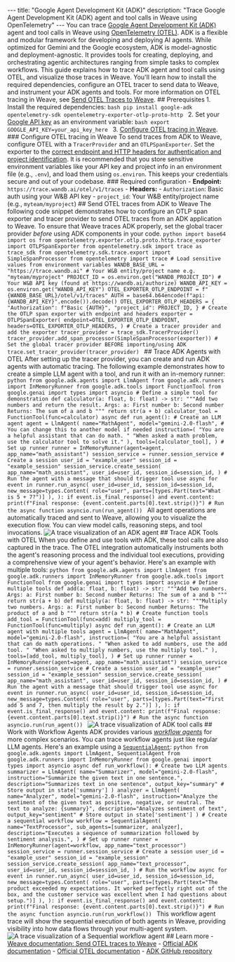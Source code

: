 --- title: "Google Agent Development Kit (ADK)" description: "Trace Google Agent Development Kit (ADK) agent and tool calls in Weave using OpenTelemetry" --- You can trace [Google Agent Development Kit (ADK)](https://google.github.io/adk-docs/) agent and tool calls in Weave using [OpenTelemetry (OTEL)](https://opentelemetry.io/). ADK is a flexible and modular framework for developing and deploying AI agents. While optimized for Gemini and the Google ecosystem, ADK is model-agnostic and deployment-agnostic. It provides tools for creating, deploying, and orchestrating agentic architectures ranging from simple tasks to complex workflows. This guide explains how to trace ADK agent and tool calls using OTEL, and visualize those traces in Weave. You'll learn how to install the required dependencies, configure an OTEL tracer to send data to Weave, and instrument your ADK agents and tools. <Tip> For more information on OTEL tracing in Weave, see [Send OTEL Traces to Weave](../tracking/otel.mdx). </Tip> ## Prerequisites 1. Install the required dependencies: ```bash pip install google-adk opentelemetry-sdk opentelemetry-exporter-otlp-proto-http ``` 2. Set your [Google API key](https://cloud.google.com/docs/authentication/api-keys) as an environment variable: ```bash export GOOGLE_API_KEY=your_api_key_here ``` 3. [Configure OTEL tracing in Weave](#configure-otel-tracing-in-weave). ### Configure OTEL tracing in Weave To send traces from ADK to Weave, configure OTEL with a `TracerProvider` and an `OTLPSpanExporter`. Set the exporter to the [correct endpoint and HTTP headers for authentication and project identification](#required-configuration). <Warning> It is recommended that you store sensitive environment variables like your API key and project info in an environment file (e.g., `.env`), and load them using `os.environ`. This keeps your credentials secure and out of your codebase. </Warning> ### Required configuration - **Endpoint:** `https://trace.wandb.ai/otel/v1/traces` - **Headers:** - `Authorization`: Basic auth using your W&B API key - `project_id`: Your W&B entity/project name (e.g., `myteam/myproject`) ## Send OTEL traces from ADK to Weave The following code snippet demonstrates how to configure an OTLP span exporter and tracer provider to send OTEL traces from an ADK application to Weave. <Warning> To ensure that Weave traces ADK properly, set the global tracer provider _before_ using ADK components in your code. </Warning> ```python import base64 import os from opentelemetry.exporter.otlp.proto.http.trace_exporter import OTLPSpanExporter from opentelemetry.sdk import trace as trace_sdk from opentelemetry.sdk.trace.export import SimpleSpanProcessor from opentelemetry import trace # Load sensitive values from environment variables WANDB_BASE_URL = "https://trace.wandb.ai" # Your W&B entity/project name e.g. "myteam/myproject" PROJECT_ID = os.environ.get("WANDB_PROJECT_ID") # Your W&B API key (found at https://wandb.ai/authorize) WANDB_API_KEY = os.environ.get("WANDB_API_KEY") OTEL_EXPORTER_OTLP_ENDPOINT = f"{WANDB_BASE_URL}/otel/v1/traces" AUTH = base64.b64encode(f"api:{WANDB_API_KEY}".encode()).decode() OTEL_EXPORTER_OTLP_HEADERS = { "Authorization": f"Basic {AUTH}", "project_id": PROJECT_ID, } # Create the OTLP span exporter with endpoint and headers exporter = OTLPSpanExporter( endpoint=OTEL_EXPORTER_OTLP_ENDPOINT, headers=OTEL_EXPORTER_OTLP_HEADERS, ) # Create a tracer provider and add the exporter tracer_provider = trace_sdk.TracerProvider() tracer_provider.add_span_processor(SimpleSpanProcessor(exporter)) # Set the global tracer provider BEFORE importing/using ADK trace.set_tracer_provider(tracer_provider) ``` ## Trace ADK Agents with OTEL After setting up the tracer provider, you can create and run ADK agents with automatic tracing. The following example demonstrates how to create a simple LLM agent with a tool, and run it with an in-memory runner: ```python from google.adk.agents import LlmAgent from google.adk.runners import InMemoryRunner from google.adk.tools import FunctionTool from google.genai import types import asyncio # Define a simple tool for demonstration def calculator(a: float, b: float) -> str: """Add two numbers and return the result. Args: a: First number b: Second number Returns: The sum of a and b """ return str(a + b) calculator_tool = FunctionTool(func=calculator) async def run_agent(): # Create an LLM agent agent = LlmAgent( name="MathAgent", model="gemini-2.0-flash", # You can change this to another model if needed instruction=( "You are a helpful assistant that can do math. " "When asked a math problem, use the calculator tool to solve it." ), tools=[calculator_tool], ) # Set up runner runner = InMemoryRunner(agent=agent, app_name="math_assistant") session_service = runner.session_service # Create a session user_id = "example_user" session_id = "example_session" session_service.create_session( app_name="math_assistant", user_id=user_id, session_id=session_id, ) # Run the agent with a message that should trigger tool use async for event in runner.run_async( user_id=user_id, session_id=session_id, new_message=types.Content( role="user", parts=[types.Part(text="What is 5 + 7?")] ), ): if event.is_final_response() and event.content: print(f"Final response: {event.content.parts[0].text.strip()}") # Run the async function asyncio.run(run_agent()) ``` All agent operations are automatically traced and sent to Weave, allowing you to visualize the execution flow. You can view model calls, reasoning steps, and tool invocations. ![A trace visualization of an ADK agent](./imgs/google_adk/adk_agent_trace.png) ## Trace ADK Tools with OTEL When you define and use tools with ADK, these tool calls are also captured in the trace. The OTEL integration automatically instruments both the agent's reasoning process and the individual tool executions, providing a comprehensive view of your agent's behavior. Here's an example with multiple tools: ```python from google.adk.agents import LlmAgent from google.adk.runners import InMemoryRunner from google.adk.tools import FunctionTool from google.genai import types import asyncio # Define multiple tools def add(a: float, b: float) -> str: """Add two numbers. Args: a: First number b: Second number Returns: The sum of a and b """ return str(a + b) def multiply(a: float, b: float) -> str: """Multiply two numbers. Args: a: First number b: Second number Returns: The product of a and b """ return str(a * b) # Create function tools add_tool = FunctionTool(func=add) multiply_tool = FunctionTool(func=multiply) async def run_agent(): # Create an LLM agent with multiple tools agent = LlmAgent( name="MathAgent", model="gemini-2.0-flash", instruction=( "You are a helpful assistant that can do math operations. " "When asked to add numbers, use the add tool. " "When asked to multiply numbers, use the multiply tool." ), tools=[add_tool, multiply_tool], ) # Set up runner runner = InMemoryRunner(agent=agent, app_name="math_assistant") session_service = runner.session_service # Create a session user_id = "example_user" session_id = "example_session" session_service.create_session( app_name="math_assistant", user_id=user_id, session_id=session_id, ) # Run the agent with a message that should trigger tool use async for event in runner.run_async( user_id=user_id, session_id=session_id, new_message=types.Content( role="user", parts=[types.Part(text="First add 5 and 7, then multiply the result by 2.")] ), ): if event.is_final_response() and event.content: print(f"Final response: {event.content.parts[0].text.strip()}") # Run the async function asyncio.run(run_agent()) ``` ![A trace visualization of ADK tool calls](./imgs/google_adk/adk_tool_calls.png) ## Work with Workflow Agents ADK provides various [_workflow agents_](https://google.github.io/adk-docs/agents/workflow-agents/) for more complex scenarios. You can trace workflow agents just like regular LLM agents. Here's an example using a [`SequentialAgent`](https://google.github.io/adk-docs/agents/workflow-agents/sequential-agents/): ```python from google.adk.agents import LlmAgent, SequentialAgent from google.adk.runners import InMemoryRunner from google.genai import types import asyncio async def run_workflow(): # Create two LLM agents summarizer = LlmAgent( name="Summarizer", model="gemini-2.0-flash", instruction="Summarize the given text in one sentence.", description="Summarizes text in one sentence", output_key="summary" # Store output in state['summary'] ) analyzer = LlmAgent( name="Analyzer", model="gemini-2.0-flash", instruction="Analyze the sentiment of the given text as positive, negative, or neutral. The text to analyze: {summary}", description="Analyzes sentiment of text", output_key="sentiment" # Store output in state['sentiment'] ) # Create a sequential workflow workflow = SequentialAgent( name="TextProcessor", sub_agents=[summarizer, analyzer], description="Executes a sequence of summarization followed by sentiment analysis.", ) # Set up runner runner = InMemoryRunner(agent=workflow, app_name="text_processor") session_service = runner.session_service # Create a session user_id = "example_user" session_id = "example_session" session_service.create_session( app_name="text_processor", user_id=user_id, session_id=session_id, ) # Run the workflow async for event in runner.run_async( user_id=user_id, session_id=session_id, new_message=types.Content( role="user", parts=[types.Part(text="The product exceeded my expectations. It worked perfectly right out of the box, and the customer service was excellent when I had questions about setup.")] ), ): if event.is_final_response() and event.content: print(f"Final response: {event.content.parts[0].text.strip()}") # Run the async function asyncio.run(run_workflow()) ``` This workflow agent trace will show the sequential execution of both agents in Weave, providing visibility into how data flows through your multi-agent system. ![A trace visualization of a Sequential workflow agent](./imgs/google_adk/adk_workflow_trace.png) ## Learn more - [Weave documentation: Send OTEL traces to Weave](../tracking/otel.mdx) - [Official ADK documentation](https://google.github.io/adk-docs/) - [Official OTEL documentation](https://opentelemetry.io/) - [ADK GitHub repository](https://github.com/google/adk-python)